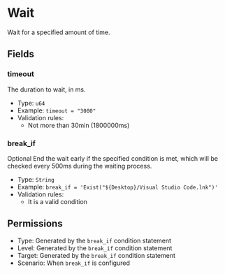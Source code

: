 # Wait

[//]: # (This file is automatically generated by script, do not modify it.)

 
Wait for a specified amount of time.

## Fields
### timeout
The duration to wait, in ms.
* Type: `u64`  
* Example: `timeout = "3000"` 
* Validation rules:
  * Not more than 30min (1800000ms)
### break_if
<Tag>Optional</Tag> End the wait early if the specified condition is met, which will be checked every 500ms during the waiting process.
* Type: `String`  
* Example: `break_if = 'Exist("${Desktop}/Visual Studio Code.lnk")'` 
* Validation rules:
  * It is a valid condition 
## Permissions
* Type: Generated by the `break_if` condition statement
* Level: Generated by the `break_if` condition statement
* Target: Generated by the `break_if` condition statement
* Scenario: When `break_if` is configured
